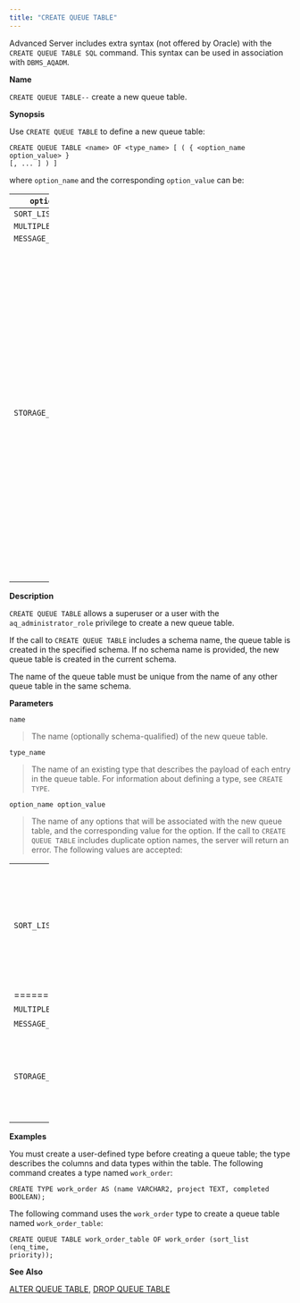 ```yaml
---
title: "CREATE QUEUE TABLE"
---
```


<div id="create_queue_table" class="registered_link"></div>


Advanced Server includes extra syntax (not offered by Oracle) with the `CREATE QUEUE TABLE SQL` command. This syntax can be used in association with `DBMS_AQADM`.

**Name**

`CREATE QUEUE TABLE--` create a new queue table.

**Synopsis**

Use `CREATE QUEUE TABLE` to define a new queue table:

``` text
CREATE QUEUE TABLE <name> OF <type_name> [ ( { <option_name option_value> }
[, ... ] ) ]
```

where `option_name` and the corresponding `option_value` can be:

<table style="width:14%;"><colgroup><col style="width: 4%" /><col style="width: 10%" /></colgroup><thead><tr class="header"><th><code>option_name</code></th><th><code>option_value</code></th></tr></thead><tbody><tr class="odd"><td><code>SORT_LIST</code></td><td><code>priority, enq_time</code></td></tr><tr class="even"><td><code>MULTIPLE_CONSUMERS</code></td><td><code>FALSE, TRUE</code></td></tr><tr class="odd"><td><code>MESSAGE_GROUPING</code></td><td><code>NONE, TRANSACTIONAL</code></td></tr><tr class="even"><td><p><code>STORAGE_CLAUSE</code></p></td><td><p><code>TABLESPACE tablespace_name, PCTFREE integer, PCTUSED integer, INITRANS integer, MAXTRANS integer, STORAGE storage_option</code></p><p>Where <code>storage_option</code> is one or more of the following:</p><p><code>MINEXTENTS integer, MAXEXTENTS integer, PCTINCREASE integer, INITIAL size_clause, NEXT, FREELISTS integer, OPTIMAL size_clause, BUFFER_POOL &#123;KEEP|RECYCLE|DEFAULT&#125;.</code></p><p>Please note that only the <code>TABLESPACE</code> option is enforced; all others are accepted for compatibility and ignored. Use the <code>TABLESPACE</code> clause to specify the name of a tablespace in which the table will be created.</p></td></tr></tbody></table>

**Description**

`CREATE QUEUE TABLE` allows a superuser or a user with the `aq_administrator_role` privilege to create a new queue table.

If the call to `CREATE QUEUE TABLE` includes a schema name, the queue table is created in the specified schema. If no schema name is provided, the new queue table is created in the current schema.

The name of the queue table must be unique from the name of any other queue table in the same schema.

**Parameters**

`name`

> The name (optionally schema-qualified) of the new queue table.

`type_name`

> The name of an existing type that describes the payload of each entry in the queue table. For information about defining a type, see `CREATE TYPE`.

`option_name option_value`

> The name of any options that will be associated with the new queue table, and the corresponding value for the option. If the call to `CREATE QUEUE TABLE` includes duplicate option names, the server will return an error. The following values are accepted:

<table style="width:14%;"><colgroup><col style="width: 4%" /><col style="width: 10%" /></colgroup><tbody><tr class="odd"><td><p><code>SORT_LIST</code></p></td><td><p>Use the <code>SORT_LIST</code> option to control the dequeueing order of the queue; specify the names of the column(s) that will be used to sort the queue (in ascending order). The currently accepted values are the following combinations of <code>enq_time</code> and <code>priority</code>:</p><blockquote><p><code>enq_time. priority</code></p><p><code>priority. enq_time</code></p><p><code>priority</code></p><p><code>enq_time</code></p><p>Any other value will return an ERROR.</p></blockquote></td></tr><tr class="even"><td>======================</td><td>==========================================================================================================================================================================================================================================================</td></tr><tr class="odd"><td><code>MULTIPLE_CONSUMERS</code></td><td>A <code>BOOLEAN</code> value that indicates if a message can have more than one consumer <code>(TRUE)</code>, or are limited to one consumer per message <code>(FALSE)</code>.</td></tr><tr class="even"><td><code>MESSAGE_GROUPING</code></td><td>Specify <code>none</code> to indicate that each message should be dequeued individually, or <code>transactional</code> to indicate that messages that are added to the queue as a result of one transaction should be dequeued as a group.</td></tr><tr class="odd"><td><p><code>STORAGE_CLAUSE</code></p></td><td><p>Use <code>STORAGE_CLAUSE</code> to specify table attributes. <code>STORAGE_CLAUSE</code> may be <code>TABLESPACE tablespace_name, PCTFREE integer, PCTUSED integer, INITRANS integer, MAXTRANS integer, STORAGE storage_option</code></p><p>Where <code>storage_option</code> is one or more of the following:</p><p><code>MINEXTENTS integer, MAXEXTENTS integer, PCTINCREASE integer, INITIAL size_clause, NEXT, FREELISTS integer, OPTIMAL size_clause, BUFFER_POOL &#123;KEEP|RECYCLE|DEFAULT&#125;.</code></p><p>Please note that only the <code>TABLESPACE</code> option is enforced; all others are accepted for compatibility and ignored. Use the <code>TABLESPACE</code> clause to specify the name of a tablespace in which the table will be created.</p></td></tr></tbody></table>

**Examples**

You must create a user-defined type before creating a queue table; the type describes the columns and data types within the table. The following command creates a type named `work_order`:

``` text
CREATE TYPE work_order AS (name VARCHAR2, project TEXT, completed BOOLEAN);
```

The following command uses the `work_order` type to create a queue table named `work_order_table`:

``` text
CREATE QUEUE TABLE work_order_table OF work_order (sort_list (enq_time,
priority));
```

**See Also**

[ALTER QUEUE TABLE](#alter_queue_table), [DROP QUEUE TABLE](#drop_queue_table)
